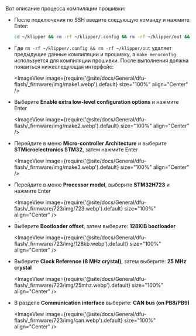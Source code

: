 Вот описание процесса компиляции прошивки:
* После подключения по SSH введите следующую команду и нажмите Enter:

    ```bash
    cd ~/klipper && rm -rf ~/klipper/.config && rm -rf ~/klipper/out && make menuconfig
    ```

* Где `rm -rf ~/klipper/.config && rm -rf ~/klipper/out` удаляет предыдущие данные компиляции и прошивку, а `make menuconfig` используется для компиляции прошивки. После выполнения должна появиться нижеследующая интерфейс:

    <ImageView image={require('@site/docs/General/dfu-flash/_firmware/img/make1.webp').default} size="100%" align="Center" />

* Выберите **Enable extra low-level configuration options** и нажмите Enter

    <ImageView image={require('@site/docs/General/dfu-flash/_firmware/img/make2.webp').default} size="100%" align="Center" />

* Перейдите в меню **Micro-controller Architecture** и выберите **STMicroelectronics STM32**, затем нажмите Enter

    <ImageView image={require('@site/docs/General/dfu-flash/_firmware/img/make3.webp').default} size="100%" align="Center" />

* Перейдите в меню **Processor model**, выберите **STM32H723** и нажмите Enter

    <ImageView image={require('@site/docs/General/dfu-flash/_firmware/723/img/723.webp').default} size="100%" align="Center" />

* Выберите **Bootloader offset**, затем выберите: **128KiB bootloader**

    <ImageView image={require('@site/docs/General/dfu-flash/_firmware/723/img/128kb.webp').default} size="100%" align="Center" />

* Выберите **Clock Reference (8 MHz crystal)**, затем выберите: **25 MHz crystal**

    <ImageView image={require('@site/docs/General/dfu-flash/_firmware/723/img/25mhz.webp').default} size="100%" align="Center" />

* В разделе **Communication interface** выберите: **CAN bus (on PB8/PB9)**

    <ImageView image={require('@site/docs/General/dfu-flash/_firmware/723/img/can.webp').default} size="100%" align="Center" />
